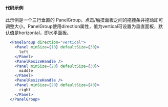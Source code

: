 
#### 代码示例

此示例是一个三行垂直的 PanelGroup。点击/触摸面板之间的拖拽条并拖动即可调整大小。PanelGroup使用direction属性，值为vertical可设置为垂直面板，默认值是horizontal，即水平面板。

<VerticalDemo />

```jsx
  <PanelGroup direction="vertical">
    <Panel minSize={10} defaultSize={30}>
      left
    </Panel>
    <PanelResizeHandle />
    <Panel minSize={20} defaultSize={30}>
      middle
    </Panel>
    <PanelResizeHandle />
    <Panel minSize={20} defaultSize={40}>
      right
    </Panel>
  </PanelGroup>
```





